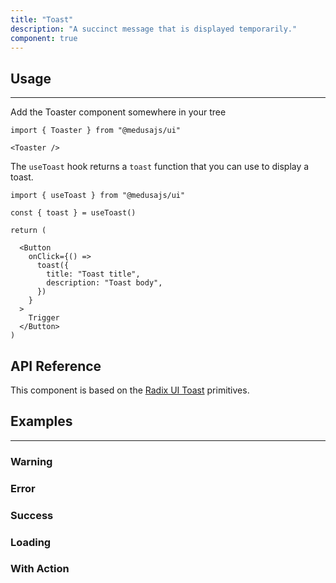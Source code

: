 ```yaml
---
title: "Toast"
description: "A succinct message that is displayed temporarily."
component: true
---
```


<ComponentExample name="toaster-demo" />

## Usage

---

Add the Toaster component somewhere in your tree

```tsx
import { Toaster } from "@medusajs/ui"
```

```tsx
<Toaster />
```

The `useToast` hook returns a `toast` function that you can use to display a toast.

```tsx
import { useToast } from "@medusajs/ui"
```

```tsx
const { toast } = useToast()

return (

  <Button 
    onClick={() => 
      toast({ 
        title: "Toast title",
        description: "Toast body",
      })
    }
  >
    Trigger
  </Button>
)
```

## API Reference

This component is based on the [Radix UI Toast](https://www.radix-ui.com/primitives/docs/components/toast) primitives.

## Examples

---

### Warning

<ComponentExample name="toaster-warning" />

### Error

<ComponentExample name="toaster-error" />

### Success

<ComponentExample name="toaster-success" />

### Loading

<ComponentExample name="toaster-loading" />

### With Action

<ComponentExample name="toaster-with-action" />
